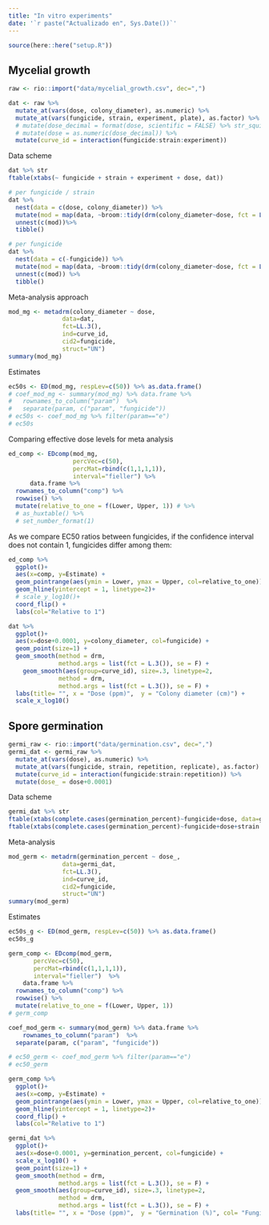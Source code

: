 ```yaml
---
title: "In vitro experiments"
date: '`r paste("Actualizado en", Sys.Date())`'
---
```


```r
source(here::here("setup.R"))
```

## Mycelial growth 

```r
raw <- rio::import("data/mycelial_growth.csv", dec=",")

dat <- raw %>% 
  mutate_at(vars(dose, colony_diameter), as.numeric) %>% 
  mutate_at(vars(fungicide, strain, experiment, plate), as.factor) %>% 
  # mutate(dose_decimal = format(dose, scientific = FALSE) %>% str_squish()) %>% 
  # mutate(dose = as.numeric(dose_decimal)) %>% 
  mutate(curve_id = interaction(fungicide:strain:experiment)) 
```

Data scheme

```r
dat %>% str
ftable(xtabs(~ fungicide + strain + experiment + dose, dat))
```


```r
# per fungicide / strain
dat %>%  
  nest(data = c(dose, colony_diameter)) %>% 
  mutate(mod = map(data, ~broom::tidy(drm(colony_diameter~dose, fct = LL.3(), data = .))))%>%
  unnest(c(mod))%>% 
  tibble()
```


```r
# per fungicide
dat %>%  
  nest(data = c(-fungicide)) %>% 
  mutate(mod = map(data, ~broom::tidy(drm(colony_diameter~dose, fct = LL.3(), data = .))))%>%
  unnest(c(mod)) %>% 
  tibble()
```

Meta-analysis approach

```r
mod_mg <- metadrm(colony_diameter ~ dose, 
               data=dat,
               fct=LL.3(),
               ind=curve_id,
               cid2=fungicide,
               struct="UN")
summary(mod_mg)
```

Estimates 

```r
ec50s <- ED(mod_mg, respLev=c(50)) %>% as.data.frame()
# coef_mod_mg <- summary(mod_mg) %>% data.frame %>% 
#   rownames_to_column("param")  %>% 
#   separate(param, c("param", "fungicide"))
# ec50s <- coef_mod_mg %>% filter(param=="e") 
# ec50s
```


Comparing effective dose levels for meta analysis

```r
ed_comp <- EDcomp(mod_mg, 
                  percVec=c(50), 
                  percMat=rbind(c(1,1,1,1)), 
                  interval="fieller") %>% 
      data.frame %>% 
  rownames_to_column("comp") %>%
  rowwise() %>% 
  mutate(relative_to_one = f(Lower, Upper, 1)) # %>% 
  # as_huxtable() %>% 
  # set_number_format(1)

```

As we compare EC50 ratios between fungicides, if the confidence interval does not contain 1, fungicides differ among them: 

```r
ed_comp %>% 
  ggplot()+ 
  aes(x=comp, y=Estimate) + 
  geom_pointrange(aes(ymin = Lower, ymax = Upper, col=relative_to_one))+     
  geom_hline(yintercept = 1, linetype=2)+
  # scale_y_log10()+
  coord_flip() + 
  labs(col="Relative to 1")
```

```r
dat %>% 
  ggplot()+
  aes(x=dose+0.0001, y=colony_diameter, col=fungicide) +
  geom_point(size=1) + 
  geom_smooth(method = drm, 
              method.args = list(fct = L.3()), se = F) +
    geom_smooth(aes(group=curve_id), size=.3, linetype=2,  
              method = drm, 
              method.args = list(fct = L.3()), se = F) +
  labs(title= "", x = "Dose (ppm)",  y = "Colony diameter (cm)") + 
  scale_x_log10() 
```

## Spore germination

```r
germi_raw <- rio::import("data/germination.csv", dec=",")
germi_dat <- germi_raw %>% 
  mutate_at(vars(dose), as.numeric) %>% 
  mutate_at(vars(fungicide, strain, repetition, replicate), as.factor) %>% 
  mutate(curve_id = interaction(fungicide:strain:repetition)) %>% 
  mutate(dose_ = dose+0.0001)
```

Data scheme 

```r
germi_dat %>% str
ftable(xtabs(complete.cases(germination_percent)~fungicide+dose, data=germi_dat))
ftable(xtabs(complete.cases(germination_percent)~fungicide+dose+strain , data=germi_dat))
```

Meta-analysis 

```r
mod_germ <- metadrm(germination_percent ~ dose_, 
               data=germi_dat,
               fct=LL.3(),
               ind=curve_id,
               cid2=fungicide,
               struct="UN")
summary(mod_germ)
```

Estimates

```r
ec50s_g <- ED(mod_germ, respLev=c(50)) %>% as.data.frame()
ec50s_g
```


```r
germ_comp <- EDcomp(mod_germ, 
       percVec=c(50), 
       percMat=rbind(c(1,1,1,1)), 
       interval="fieller")  %>% 
    data.frame %>% 
  rownames_to_column("comp") %>%
  rowwise() %>% 
  mutate(relative_to_one = f(Lower, Upper, 1))
# germ_comp
```


```r
coef_mod_germ <- summary(mod_germ) %>% data.frame %>% 
    rownames_to_column("param")  %>% 
  separate(param, c("param", "fungicide"))

# ec50_germ <- coef_mod_germ %>% filter(param=="e") 
# ec50_germ
```


```r
germ_comp %>% 
  ggplot()+ 
  aes(x=comp, y=Estimate) + 
  geom_pointrange(aes(ymin = Lower, ymax = Upper, col=relative_to_one))+     
  geom_hline(yintercept = 1, linetype=2)+
  coord_flip() + 
  labs(col="Relative to 1")
```

```r
germi_dat %>% 
  ggplot()+
  aes(x=dose+0.0001, y=germination_percent, col=fungicide) +
  scale_x_log10() +
  geom_point(size=1) + 
  geom_smooth(method = drm, 
              method.args = list(fct = L.3()), se = F) +  
  geom_smooth(aes(group=curve_id), size=.3, linetype=2,  
              method = drm, 
              method.args = list(fct = L.3()), se = F) +
  labs(title= "", x = "Dose (ppm)",  y = "Germination (%)", col= "Fungicide")  
```
